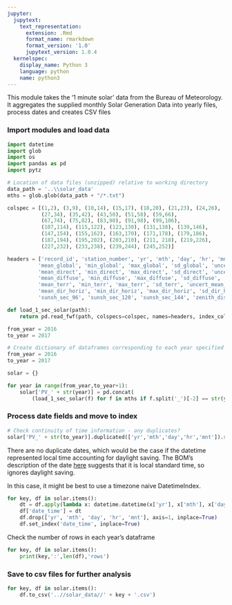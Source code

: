 ```yaml
---
jupyter:
  jupytext:
    text_representation:
      extension: .Rmd
      format_name: rmarkdown
      format_version: '1.0'
      jupytext_version: 1.0.4
  kernelspec:
    display_name: Python 3
    language: python
    name: python3
---
```


This module takes the '1 minute solar' data from the Bureau of Meteorology.  
It aggregates the supplied monthly Solar Generation Data into yearly files, process dates and creates CSV files


### Import modules and load data

```python
import datetime
import glob
import os
import pandas as pd
import pytz
```

```python
# Location of data files (unzipped) relative to working directory
data_path = '..\\solar_data'
mths = glob.glob(data_path + "/*.txt")
```

```python
colspec = [(1,2), (3,9), (10,14), (15,17), (18,20), (21,23), (24,26), 
           (27,34), (35,42), (43,50), (51,58), (59,66), 
           (67,74), (75,82), (83,90), (91,98), (99,106), 
           (107,114), (115,122), (123,130), (131,138), (139,146), 
           (147,154), (155,162), (163,170), (171,178), (179,186), 
           (187,194), (195,202), (203,210), (211, 218), (219,226), 
           (227,232), (233,238), (239,244), (245,252)]

headers = ['record_id', 'station_number', 'yr', 'mth', 'day', 'hr', 'mnt', 
          'mean_global', 'min_global', 'max_global', 'sd_global', 'uncert_mean_global',
          'mean_direct', 'min_direct', 'max_direct', 'sd_direct', 'uncert_mean_direct',
          'mean_diffuse', 'min_diffuse', 'max_diffuse', 'sd_diffuse', 'uncert_mean_diffuse',
          'mean_terr', 'min_terr', 'max_terr', 'sd_terr', 'uncert_mean_terr',
          'mean_dir_horiz', 'min_dir_horiz', 'max_dir_horiz', 'sd_dir_horiz', 'uncert_dir_horiz',
          'sunsh_sec_96', 'sunsh_sec_120', 'sunsh_sec_144', 'zenith_dist']
```

```python
def load_1_sec_solar(path):
    return pd.read_fwf(path, colspecs=colspec, names=headers, index_col=False, skiprows=[0])
```

```python
from_year = 2016
to_year = 2017
```

```python
# Create dictionary of dataframes corresponding to each year specified below:
from_year = 2016
to_year = 2017

solar = {}

for year in range(from_year,to_year+1):
    solar['PV_' + str(year)] = pd.concat(
        (load_1_sec_solar(f) for f in mths if f.split('_')[-2] == str(year)), ignore_index=True)
```

### Process date fields and move to index

```python
# Check continuity of time information - any duplicates?
solar['PV_' + str(to_year)].duplicated(['yr','mth','day','hr','mnt']).sum()
```

There are no duplicate dates, which would be the case if the datetime represented local time accounting for daylight saving. The BOM's description of the date [here](http://www.bom.gov.au/climate/data/oneminsolar/IDCJAC0022-format.txt) suggests that it is local standard time, so ignores daylight saving.

In this case, it might be best to use a timezone naive DatetimeIndex.

```python
for key, df in solar.items():
    dt = df.apply(lambda x: datetime.datetime(x['yr'], x['mth'], x['day'], x['hr'], x['mnt']), axis=1)
    df['date_time'] = dt
    df.drop(['yr', 'mth', 'day', 'hr', 'mnt'], axis=1, inplace=True)
    df.set_index('date_time', inplace=True)
```

Check the number of rows in each year's dataframe

```python
for key, df in solar.items():
    print(key,':',len(df),'rows')
```

### Save to csv files for further analysis

```python
for key, df in solar.items():
    df.to_csv('..//solar_data//' + key + '.csv')
```
